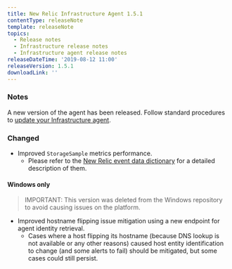 ```yaml
---
title: New Relic Infrastructure Agent 1.5.1
contentType: releaseNote
template: releaseNote
topics:
  - Release notes
  - Infrastructure release notes
  - Infrastructure agent release notes
releaseDateTime: '2019-08-12 11:00'
releaseVersion: 1.5.1
downloadLink: ''
---
```


### Notes

A new version of the agent has been released. Follow standard procedures to [update your Infrastructure agent](/docs/infrastructure/new-relic-infrastructure/installation/update-infrastructure-agent).

### Changed

* Improved `StorageSample` metrics performance.
  * Please refer to the [New Relic event data dictionary](https://docs.newrelic.com/attribute-dictionary) for a detailed description of them.

#### Windows only

> IMPORTANT: This version was deleted from the Windows repository to avoid causing issues on the platform.

* Improved hostname flipping issue mitigation using a new endpoint for agent identity retrieval.
  * Cases where a host flipping its hostname (because DNS lookup is not available or any other reasons) caused host entity identification to change (and some alerts to fail) should be mitigated, but some cases could still persist.
